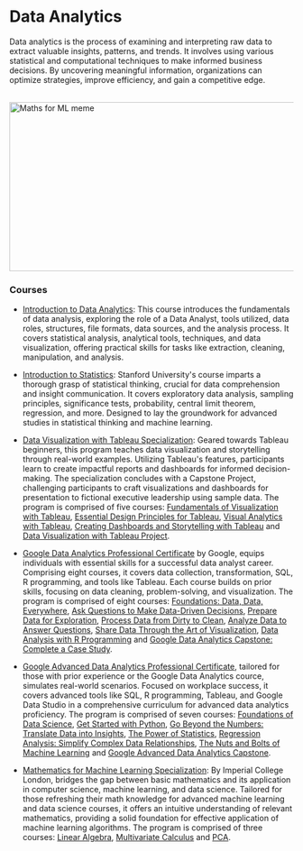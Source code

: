 
# Data Analytics

Data analytics is the process of examining and interpreting raw data to extract valuable insights, patterns, and trends. It involves using various statistical and computational techniques to make informed business decisions. By uncovering meaningful information, organizations can optimize strategies, improve efficiency, and gain a competitive edge.

<br />


<div style={{ position: "relative" }}>
  <Image
    src="/static/img/memes/dataMeme.png"
    alt="Maths for ML meme"
    height="300"
    width="1000"
    priority
  />
</div>

### Courses

- [Introduction to Data Analytics](https://www.coursera.org/learn/introduction-to-data-analytics): This course introduces the fundamentals of data analysis, exploring the role of a Data Analyst, tools utilized, data roles, structures, file formats, data sources, and the analysis process. It covers statistical analysis, analytical tools, techniques, and data visualization, offering practical skills for tasks like extraction, cleaning, manipulation, and analysis.

- [Introduction to Statistics](https://www.coursera.org/learn/stanford-statistics): Stanford University's course imparts a thorough grasp of statistical thinking, crucial for data comprehension and insight communication. It covers exploratory data analysis, sampling principles, significance tests, probability, central limit theorem, regression, and more. Designed to lay the groundwork for advanced studies in statistical thinking and machine learning.

- [Data Visualization with Tableau Specialization](https://www.coursera.org/specializations/data-visualization): Geared towards Tableau beginners, this program teaches data visualization and storytelling through real-world examples. Utilizing Tableau's features, participants learn to create impactful reports and dashboards for informed decision-making. The specialization concludes with a Capstone Project, challenging participants to craft visualizations and dashboards for presentation to fictional executive leadership using sample data. The program is comprised of five courses: 
<a class="link" target="_blank" href="https://www.coursera.org/learn/data-visualization-tableau?specialization=data-visualization">Fundamentals of Visualization with Tableau</a>,
<a class="link" target="_blank" href="https://www.coursera.org/learn/dataviz-design?specialization=data-visualization">Essential Design Principles for Tableau</a>,
<a class="link" target="_blank" href="https://www.coursera.org/learn/dataviz-visual-analytics?specialization=data-visualization">Visual Analytics with Tableau</a>,
<a class="link" target="_blank" href="https://www.coursera.org/learn/dataviz-dashboards?specialization=data-visualization">Creating Dashboards and Storytelling with Tableau</a> and
<a class="link" target="_blank" href="https://www.coursera.org/learn/dataviz-project?specialization=data-visualization">Data Visualization with Tableau Project</a>.

- [Google Data Analytics Professional Certificate](https://www.coursera.org/professional-certificates/google-data-analytics?trk_ref=articleProductCard) by Google, equips individuals with essential skills for a successful data analyst career. Comprising eight courses, it covers data collection, transformation, SQL, R programming, and tools like Tableau. Each course builds on prior skills, focusing on data cleaning, problem-solving, and visualization. The program is comprised of eight courses:
<a class="link" target="_blank" href="https://www.coursera.org/learn/foundations-data?specialization=google-data-analytics">Foundations: Data, Data, Everywhere</a>,
<a class="link" target="_blank" href="https://www.coursera.org/learn/ask-questions-make-decisions?specialization=google-data-analytics">Ask Questions to Make Data-Driven Decisions</a>,
<a class="link" target="_blank" href="https://www.coursera.org/learn/data-preparation?specialization=google-data-analytics">Prepare Data for Exploration</a>,
<a class="link" target="_blank" href="https://www.coursera.org/learn/process-data?specialization=google-data-analytics">Process Data from Dirty to Clean</a>,
<a class="link" target="_blank" href="https://www.coursera.org/learn/analyze-data?specialization=google-data-analytics">Analyze Data to Answer Questions</a>,
<a class="link" target="_blank" href="https://www.coursera.org/learn/visualize-data?specialization=google-data-analytics">Share Data Through the Art of Visualization</a>,
<a class="link" target="_blank" href="https://www.coursera.org/learn/data-analysis-r?specialization=google-data-analytics">Data Analysis with R Programming</a> and
<a class="link" target="_blank" href="https://www.coursera.org/learn/google-data-analytics-capstone?specialization=google-data-analytics">Google Data Analytics Capstone: Complete a Case Study</a>.

- [Google Advanced Data Analytics Professional Certificate](https://www.coursera.org/professional-certificates/google-advanced-data-analytics), tailored for those with prior experience or the Google Data Analytics cource, simulates real-world scenarios. Focused on workplace success, it covers advanced tools like SQL, R programming, Tableau, and Google Data Studio in a comprehensive curriculum for advanced data analytics proficiency. The program is comprised of seven courses: 
<a class="link" target="_blank" href="https://www.coursera.org/learn/foundations-of-data-science?specialization=google-advanced-data-analytics">Foundations of Data Science</a>,
<a class="link" target="_blank" href="https://www.coursera.org/learn/get-started-with-python?specialization=google-advanced-data-analytics">Get Started with Python</a>,
<a class="link" target="_blank" href="https://www.coursera.org/learn/go-beyond-the-numbers-translate-data-into-insight?specialization=google-advanced-data-analytics">Go Beyond the Numbers: Translate Data into Insights</a>,
<a class="link" target="_blank" href="https://www.coursera.org/learn/the-power-of-statistics?specialization=google-advanced-data-analytics">The Power of Statistics</a>,
<a class="link" target="_blank" href="https://www.coursera.org/learn/regression-analysis-simplify-complex-data-relationships?specialization=google-advanced-data-analytics">Regression Analysis: Simplify Complex Data Relationships</a>,
<a class="link" target="_blank" href="https://www.coursera.org/learn/the-nuts-and-bolts-of-machine-learning?specialization=google-advanced-data-analytics">The Nuts and Bolts of Machine Learning</a> and
<a class="link" target="_blank" href="https://www.coursera.org/learn/google-advanced-data-analytics-capstone?specialization=google-advanced-data-analytics">Google Advanced Data Analytics Capstone</a>.

- [Mathematics for Machine Learning Specialization](https://www.coursera.org/specializations/mathematics-machine-learning): By Imperial College London, bridges the gap between basic mathematics and its application in computer science, machine learning, and data science. Tailored for those refreshing their math knowledge for advanced machine learning and data science courses, it offers an intuitive understanding of relevant mathematics, providing a solid foundation for effective application of machine learning algorithms. The program is comprised of three courses: 
<a class="link" target="_blank" href="https://www.coursera.org/learn/linear-algebra-machine-learning?specialization=mathematics-machine-learning">Linear Algebra</a>,
<a class="link" target="_blank" href="https://www.coursera.org/learn/multivariate-calculus-machine-learning?specialization=mathematics-machine-learning">Multivariate Calculus</a> and
<a class="link" target="_blank" href="https://www.coursera.org/learn/pca-machine-learning?specialization=mathematics-machine-learning">PCA</a>.